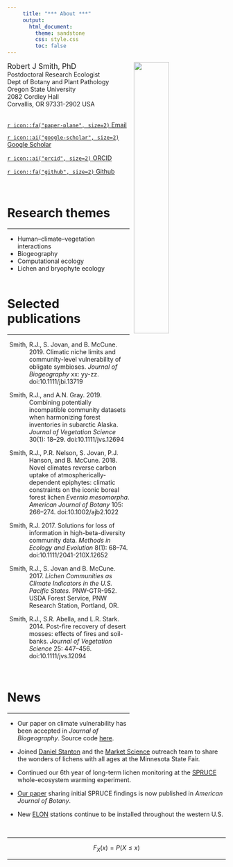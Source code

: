 ```yaml
---
     title: "*** About ***"
     output:
       html_document:
         theme: sandstone
         css: style.css
         toc: false
---
```

<img src="images/rjs.png" style="border:0; margin-right: 10px; margin-left: 10px" align="right" width="40%" alt="">

<span style='font-size: 1.2em;'>Robert J Smith, PhD</span>  
Postdoctoral Research Ecologist  
Dept of Botany and Plant Pathology  
Oregon State University  
2082 Cordley Hall  
Corvallis, OR 97331-2902 USA  
\  

[`r icon::fa("paper-plane", size=2)` Email](smithr2@oregonstate.edu){target="_blank"}

[`r icon::ai("google-scholar", size=2)` Google Scholar ](http://scholar.google.com/citations?user=YkwN1lAAAAAJ){target="_blank"}

[`r icon::ai("orcid", size=2)` ORCID](http://orcid.org/0000-0001-5085-634X){target="_blank"}

[`r icon::fa("github", size=2)` Github ](https://github.com/phytomosaic/){target="_blank"}

\  
\  

# Research themes
******  

- Human–climate–vegetation interactions  
- Biogeography  
- Computational ecology  
- Lichen and bryophyte ecology  
\  

# Selected publications
******  

<p style="padding-left:10%; text-indent:-10%;">
Smith, R.J., S. Jovan, and B. McCune. 2019. Climatic niche limits and community-level vulnerability of obligate symbioses. *Journal of Biogeography* xx: yy-zz. doi:10.1111/jbi.13719</p>

<p style="padding-left:10%; text-indent:-10%;">
Smith, R.J., and A.N. Gray. 2019. Combining potentially incompatible community datasets when harmonizing forest inventories in subarctic Alaska. *Journal of Vegetation Science* 30(1): 18–29. doi:10.1111/jvs.12694</p>

<p style="padding-left:10%; text-indent:-10%;">
Smith, R.J., P.R. Nelson, S. Jovan, P.J. Hanson, and B. McCune. 2018. Novel climates reverse carbon uptake of atmospherically-dependent epiphytes: climatic constraints on the iconic boreal forest lichen *Evernia mesomorpha*. *American Journal of Botany* 105: 266–274. doi:10.1002/ajb2.1022</p>

<p style="padding-left:10%; text-indent:-10%;">
Smith, R.J. 2017. Solutions for loss of information in high-beta-diversity community data. *Methods in Ecology and Evolution* 8(1): 68–74. doi:10.1111/2041-210X.12652</p>

<p style="padding-left:10%; text-indent:-10%;">
Smith, R.J., S. Jovan and B. McCune. 2017. *Lichen Communities as Climate Indicators in the U.S. Pacific States*. PNW-GTR-952. USDA Forest Service, PNW Research Station, Portland, OR.</p>

<p style="padding-left:10%; text-indent:-10%;">
Smith, R.J., S.R. Abella, and L.R. Stark. 2014. Post-fire recovery of desert mosses: effects of fires and soil-banks. *Journal of Vegetation Science* 25: 447–456. doi:10.1111/jvs.12094</p>
\  

# News
******  

- Our paper on climate vulnerability has been accepted in *Journal of Biogeography*. Source code [here](https://github.com/phytomosaic/vuln){target="_blank"}.  

- Joined [Daniel Stanton](https://cbs.umn.edu/contacts/daniel-stanton-0){target="_blank"} and the [Market Science](https://cbs.umn.edu/market-science/about){target="_blank"} outreach team to share the wonders of lichens with all ages at the Minnesota State Fair.  

- Continued our 6th year of long-term lichen monitoring at the [SPRUCE](https://mnspruce.ornl.gov){target="_blank"} whole-ecosystem warming experiment.  

- [Our paper](doi:10.1002/ajb2.1022){target="_blank"} sharing initial SPRUCE findings is now published in *American Journal of Botany*.  

- New [ELON](https://elonpreview.weebly.com/){target="_blank"} stations continue to be installed throughout the western U.S.  

\  

******  

$$F_{X}(x) = P(X \le x)$$

******  
